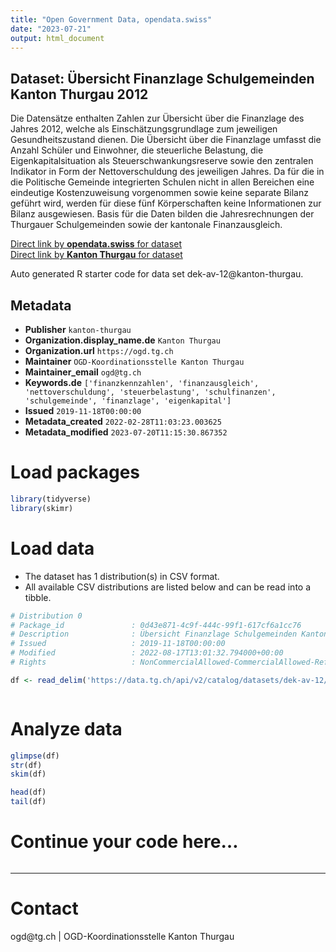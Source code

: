 ```yaml
---
title: "Open Government Data, opendata.swiss"
date: "2023-07-21"
output: html_document
---
```


## Dataset: Übersicht Finanzlage Schulgemeinden Kanton Thurgau 2012

Die Datensätze enthalten Zahlen zur Übersicht über die Finanzlage des Jahres 2012, welche als Einschätzungsgrundlage zum jeweiligen Gesundheitszustand dienen. Die Übersicht über die Finanzlage umfasst die Anzahl Schüler und Einwohner, die steuerliche Belastung, die Eigenkapitalsituation als Steuerschwankungsreserve sowie den zentralen Indikator in Form der Nettoverschuldung des jeweiligen Jahres. Da für die in die Politische Gemeinde integrierten Schulen nicht in allen Bereichen eine eindeutige Kostenzuweisung vorgenommen sowie keine separate Bilanz geführt wird, werden für diese fünf Körperschaften keine Informationen zur Bilanz ausgewiesen. Basis für die Daten bilden die Jahresrechnungen der Thurgauer Schulgemeinden sowie der kantonale Finanzausgleich.

[Direct link by **opendata.swiss** for dataset](https://opendata.swiss/de/dataset/ubersicht-finanzlage-schulgemeinden-kanton-thurgau-2012)<br>
[Direct link by **Kanton Thurgau** for dataset](https://data.tg.ch/explore/dataset/dek-av-12/)

Auto generated R starter code for data set dek-av-12@kanton-thurgau.

## Metadata

- **Publisher** `kanton-thurgau`
- **Organization.display_name.de** `Kanton Thurgau`
- **Organization.url** `https://ogd.tg.ch`
- **Maintainer** `OGD-Koordinationsstelle Kanton Thurgau`
- **Maintainer_email** `ogd@tg.ch`
- **Keywords.de** `['finanzkennzahlen', 'finanzausgleich', 'nettoverschuldung', 'steuerbelastung', 'schulfinanzen', 'schulgemeinde', 'finanzlage', 'eigenkapital']`
- **Issued** `2019-11-18T00:00:00`
- **Metadata_created** `2022-02-28T11:03:23.003625`
- **Metadata_modified** `2023-07-20T11:15:30.867352`


# Load packages

```r

library(tidyverse)
library(skimr)

```

# Load data

-   The dataset has 1 distribution(s) in CSV format.
-   All available CSV distributions are listed below and can be read into a tibble.

```r

# Distribution 0
# Package_id               : 0d43e871-4c9f-444c-99f1-617cf6a1cc76
# Description              : Übersicht Finanzlage Schulgemeinden Kanton Thurgau 2012 (csv)
# Issued                   : 2019-11-18T00:00:00
# Modified                 : 2022-08-17T13:01:32.794000+00:00
# Rights                   : NonCommercialAllowed-CommercialAllowed-ReferenceRequired

df <- read_delim('https://data.tg.ch/api/v2/catalog/datasets/dek-av-12/exports/csv')



```

# Analyze data

```r

glimpse(df)
str(df)
skim(df)

head(df)
tail(df)

```

# Continue your code here...

```r

```

------------------------------------------------------------------------

# Contact

ogd@tg.ch | OGD-Koordinationsstelle Kanton Thurgau
